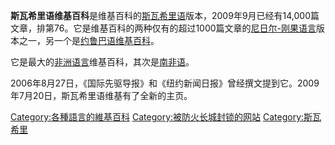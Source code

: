 {{Infobox website
| name = [[Image:Wikipedia-favicon.png|16px]] Swahili Wikipedia
| logo = [[File:Wikipedia-logo-v2-sw.png|140px]]
| screenshot = 
| caption = 
| url = https://sw.wikipedia.org/
| commercial = 非
| type = [[网络百科全书|网络百科全书]]
| registration = Optional
| language = [[斯瓦希里语|斯瓦希里语]]
| owner = [[维基媒体基金会|维基媒体基金会]]
| author = 
| location = [[迈阿密|迈阿密]]
}}
'''斯瓦希里语维基百科'''是维基百科的[[斯瓦希里语|斯瓦希里语]]版本，2009年9月已经有14,000篇文章，排第76。它是维基百科的两种仅有的超过1000篇文章的[[尼日尔-刚果语系|尼日尔-刚果语言]]版本之一，另一个是[[约鲁巴语维基百科|约鲁巴语维基百科]]。

它是最大的[[非洲语言|非洲语言]]维基百科，其次是[[維基百科:南非语维基百科|南非语]]。

2006年8月27日，《国际先驱导报》和《纽约新闻日报》曾经撰文提到它。2009年7月20日，斯瓦希里语维基有了全新的主页。

{{Wikipedia Editions}}

[[Category:各種語言的維基百科|Category:各種語言的維基百科]]
[[Category:被防火长城封锁的网站|Category:被防火长城封锁的网站]]
[[Category:斯瓦希里|Category:斯瓦希里]]